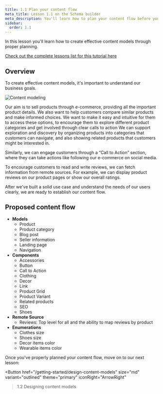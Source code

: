 ```yaml
---
title: 1.1 Plan your content flow
meta_title: Lesson 1.1 on the Schema builder
meta_description: You'll learn how to plan your content flow before you start building a schema.
sidebar:
  order: 1.1
---
```



<Card theme="info" title="Lesson 1.1 - The Schema builder: Planning your content flow">

In this lesson you'll learn how to create effective content models through proper planning.

[Check out the complete lessons list for this tutorial here](/getting-started/onboarding-overview#what-you-will-learn)

</Card>

## Overview

To create effective content models, it's important to understand our business goals.

![Content modeling](/images/getting-started/content-modeling-matters.png)

Our aim is to sell products through e-commerce, providing all the important product details. We also want to help customers compare similar products and make informed choices. We want to make it easy and intuitive for them to access these options, to encourage them to explore different product categories and get involved through clear calls to action
We can support exploration and discovery by organizing products into categories that customers can navigate, and also showing related products that customers might be interested in.

Similarly, we can engage customers through a “Call to Action” section, where they can take actions like following our e-commerce on social media.

To encourage customers to read and write reviews, we can fetch information from remote sources. For example, we can display product reviews on our product pages or show our overall ratings.

After we've built a solid use case and understand the needs of our users clearly, we are ready to establish our content flow.

## Proposed content flow

- **Models**
  - Product
  - Product category
  - Blog post
  - Seller information
  - Landing page
  - Navigation
- **Components**
  - Accessories
  - Button
  - Call to Action
  - Clothing
  - Decor
  - Link
  - Product Grid
  - Product Variant
  - Related products
  - SEO
  - Shoes
- **Remote Source**
  - Reviews: Top level for all and the ability to map reviews by product
- **Enumerations**
  - Clothes size
  - Shoes size
  - Decor items color
  - Wearable items color

<Card theme="info" title="Next step">

Once you've properly planned your content flow, move on to our next lesson:

<Button
  href="/getting-started/design-content-models"
  size="md"
  variant="outlined"
  theme="primary"
  iconRight="ArrowRight"
>1.2 Designing content models</Button>

</Card>

